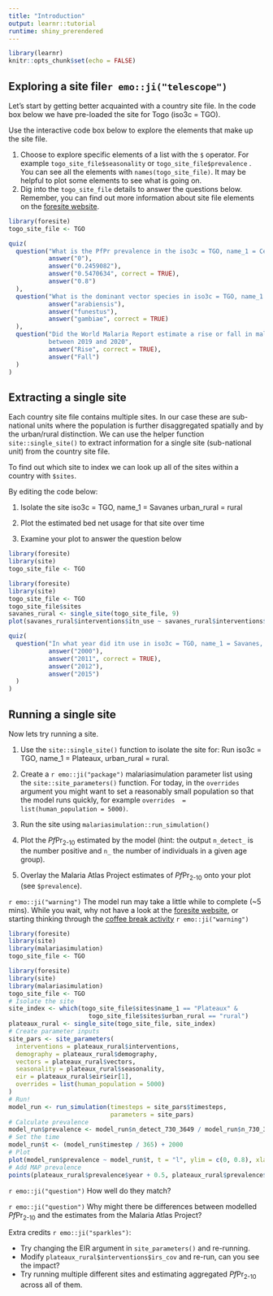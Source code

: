 ```yaml
---
title: "Introduction"
output: learnr::tutorial
runtime: shiny_prerendered
---
```


```r
library(learnr)
knitr::opts_chunk$set(echo = FALSE)
```

## Exploring a site file`r emo::ji("telescope")`

Let's start by getting better acquainted with a country site file. In the code box below we have pre-loaded the site for Togo (iso3c = TGO).

Use the interactive code box below to explore the elements that make up the site file.

1.  Choose to explore specific elements of a list with the `$` operator. For example `togo_site_file$seasonality` or `togo_site_file$prevalence` . You can see all the elements with `names(togo_site_file)`. It may be helpful to plot some elements to see what is going on.
2.  Dig into the `togo_site_file` details to answer the questions below. Remember, you can find out more information about site file elements on the [foresite website](https://mrc-ide.github.io/foresite/).

```r
library(foresite)
togo_site_file <- TGO

```

```r
quiz(
  question("What is the PfPr prevalence in the iso3c = TGO, name_1 = Centre, urban_rural = rural in 2005?",
           answer("0"),
           answer("0.2459082"),
           answer("0.5470634", correct = TRUE),
           answer("0.8")
  ),
  question("What is the dominant vector species in iso3c = TGO, name_1 = Kara",
           answer("arabiensis"),
           answer("funestus"),
           answer("gambiae", correct = TRUE)
  ),
  question("Did the World Malaria Report estimate a rise or fall in malaria cases in Togo 
           between 2019 and 2020",
           answer("Rise", correct = TRUE),
           answer("Fall")
  )
)
```

## Extracting a single site

Each country site file contains multiple sites. In our case these are sub-national units where the population is further disaggregated spatially and by the urban/rural distinction. We can use the helper function `site::single_site()` to extract information for a single site (sub-national unit) from the country site file.

To find out which site to index we can look up all of the sites within a country with `$sites`.

By editing the code below:

1.  Isolate the site iso3c = TGO, name_1 = Savanes urban_rural = rural

2.  Plot the estimated bed net usage for that site over time

3.  Examine your plot to answer the question below

```r
library(foresite)
library(site)
togo_site_file <- TGO

```

```r
library(foresite)
library(site)
togo_site_file <- TGO
togo_site_file$sites
savanes_rural <- single_site(togo_site_file, 9)
plot(savanes_rural$interventions$itn_use ~ savanes_rural$interventions$year, t = "l")
```

```r
quiz(
  question("In what year did itn use in iso3c = TGO, name_1 = Savanes, urban_rural = rural first exceed 50%?",
           answer("2000"),
           answer("2011", correct = TRUE),
           answer("2012"),
           answer("2015")
  )
)
```

## Running a single site

Now lets try running a site.

1.  Use the `site::single_site()` function to isolate the site for: Run iso3c = TGO, name_1 = Plateaux, urban_rural = rural.

2.  Create a `r emo::ji("package")` malariasimulation parameter list using the `site::site_parameters()` function. For today, in the `overrides` argument you might want to set a reasonably small population so that the model runs quickly, for example `overrides  = list(human_population = 5000)`.

3.  Run the site using `malariasimulation::run_simulation()`

4.  Plot the *Pf*Pr~2-10~ estimated by the model (hint: the output `n_detect_` is the number positive and `n_` the number of individuals in a given age group).

5.  Overlay the Malaria Atlas Project estimates of *Pf*Pr~2-10~ onto your plot (see `$prevalence`).

`r emo::ji("warning")` The model run may take a little while to complete (\~5 mins). While you wait, why not have a look at the [foresite website](https://mrc-ide.github.io/foresite/), or starting thinking through the [coffee break activity](https://mrc-ide.github.io/mvw/coffee.html) `r emo::ji("warning")`

```r
library(foresite)
library(site)
library(malariasimulation)
togo_site_file <- TGO

```

```r
library(foresite)
library(site)
library(malariasimulation)
togo_site_file <- TGO
# Isolate the site
site_index <- which(togo_site_file$sites$name_1 == "Plateaux" &
                      togo_site_file$sites$urban_rural == "rural")
plateaux_rural <- single_site(togo_site_file, site_index)
# Create parameter inputs
site_pars <- site_parameters(
  interventions = plateaux_rural$interventions,
  demography = plateaux_rural$demography,
  vectors = plateaux_rural$vectors,
  seasonality = plateaux_rural$seasonality,
  eir = plateaux_rural$eir$eir[1],
  overrides = list(human_population = 5000)
)
# Run!
model_run <- run_simulation(timesteps = site_pars$timesteps,
                            parameters = site_pars)
# Calculate prevalence
model_run$prevalence <- model_run$n_detect_730_3649 / model_run$n_730_3649
# Set the time
model_run$t <- (model_run$timestep / 365) + 2000
# Plot
plot(model_run$prevalence ~ model_run$t, t = "l", ylim = c(0, 0.8), xlab = "Year", ylab = "Prevalence")
# Add MAP prevalence
points(plateaux_rural$prevalence$year + 0.5, plateaux_rural$prevalence$pfpr, pch = 19, col = "darkred")
```

`r emo::ji("question")` How well do they match?

`r emo::ji("question")` Why might there be differences between modelled *Pf*Pr~2-10~ and the estimates from the Malaria Atlas Project?

Extra credits `r emo::ji("sparkles")`:

-   Try changing the EIR argument in `site_parameters()` and re-running.
-   Modify `plateaux_rural$interventions$irs_cov` and re-run, can you see the impact?
-   Try running multiple different sites and estimating aggregated *Pf*Pr~2-10~ across all of them.
